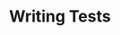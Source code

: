 ---
title: "Writing Tests"
description: "Comprehensive guide on writing effective web automation tests using NextGen QE."
mode: "wide"
---